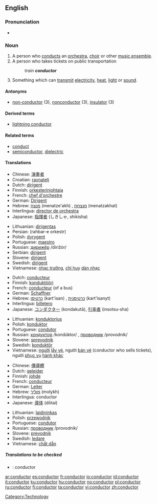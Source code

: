 ==English==

===Pronunciation===
*{{audio|en-us-conductor.ogg|Audio (US)}}

===Noun===
{{en-noun}}

# A person who [[conducts]] an [[orchestra]], [[choir]] or other [[music ensemble]].
# A person who takes tickets on public transportation
#:''train '''conductor'''''
# Something which can [[transmit]] [[electricity]], [[heat]], [[light]] or [[sound]].

====Antonyms====
*[[non-conductor]] (3), [[nonconductor]] (3), [[insulator]] (3)

====Derived terms====
*[[lightning conductor]]

====Related terms====
*[[conduct]]
*[[semiconductor]], [[dielectric]]

====Translations====
{{trans-top|A person who conducts an orchestra, choir or other music ensemble}}
*Chinese: [[演奏]][[者]]
*Croatian: [[ravnatelj]] {{m}}
*Dutch: [[dirigent]] {{m}}
*Finnish: [[orkesterinjohtaja]]
*French: [[chef d'orchestre]] {{m}}
*German: [[Dirigent]] {{m}}
*Hebrew: [[מנצח]] (menatze'akh) {{m}}, [[מנצחת]] (menatzakhat) {{f}}
*Interlingua: [[director de orchestra]]
*Japanese: [[指揮者]] (しきしゃ, shikisha)
{{trans-mid}}
*Lithuanian: [[dirigentas]] {{m}}
*Persian: {{FAchar|[[رهبر ارکستر]]}} (rahbar-e orkestr)
*Polish: [[dyrygent]] {{m}}
*Portuguese: [[maestro]] {{m}}
*Russian: [[дирижёр]] /dirižór/ {{m}}
*Serbian: [[dirigent]] {{m}}
*Slovene: [[dirigent]] {{m}}
*Swedish: [[dirigent]] {{c}}
*Vietnamese: [[nhạc trưởng]], [[chỉ huy]] [[dàn nhạc]]
{{trans-bottom}}

{{trans-top|A person who takes tickets on public transportation}}
*Dutch: [[conducteur]] {{m}}
*Finnish: [[konduktööri]]
*French: [[conducteur]] (of a bus)
*German: [[Schaffner]] {{m}}
*Hebrew: [[כרטיסן]] (kart'isan) {{m}}, [[כרטיסנית]] (kart'isanyt) {{f}}
*Interlingua: [[billetero]]
*Japanese: [[コンダクター]] (kondakutā), [[引率者]] (insotsu-sha)
{{trans-mid}}
*Lithuanian: [[konduktorius]] {{m}}
*Polish: [[konduktor]] {{m}}
*Portuguese: [[condutor]] {{m}}
*Russian: [[кондуктор]] /kondúktor/ {{m}}, [[проводник]] /provodník/ {{m}}
*Slovene: [[sprevodnik]] {{m}}
*Swedish: [[konduktör]] {{c}}
*Vietnamese: [[người]] [[lấy vé]], người [[bán vé]] (conductor who sells tickets), người [[phục vụ]] [[hành khác]]
{{trans-bottom}}

{{trans-top|Something which can transmit electricity, heat, light or sound}}
*Chinese: [[傳導]][[體]]
*Dutch: [[geleider]] {{n}}
*Finnish: [[johde]]
*French: [[conducteur]]
*German: [[Leiter]] {{m}}
*Hebrew: [[מוליך]] (molykh) {{m}}
*Interlingua: conductor
*Japanese: [[導体]] (dōtai)
{{trans-mid}}
*Lithuanian: [[laidininkas]] {{m}}
*Polish: [[przewodnik]] {{m}}
*Portuguese: [[condutor]] {{m}}
*Russian: [[проводник]] /provodník/ {{m}}
*Slovene: [[prevodnik]] {{m}}
*Swedish: [[ledare]] {{c}}
*Vietnamese: [[chất dẫn]]
{{trans-bottom}}

=====Translations to be checked=====
{{checktrans}}
{{top}}
*{{ttbc|Spanish}}: conductor
{{mid}}
{{bottom}}

[[Category:Technology]]

[[ar:conductor]]
[[es:conductor]]
[[fr:conductor]]
[[io:conductor]]
[[id:conductor]]
[[it:conductor]]
[[ku:conductor]]
[[hu:conductor]]
[[no:conductor]]
[[pl:conductor]]
[[ru:conductor]]
[[fi:conductor]]
[[ta:conductor]]
[[vi:conductor]]
[[zh:conductor]]